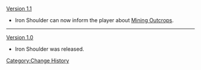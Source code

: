 [[Version 1.1]]
*Iron Shoulder can now inform the player about [[Mining Outcrops]].
----
[[Version 1.0]]
*Iron Shoulder was released.
<noinclude>[[Category:Change History]]</noinclude>